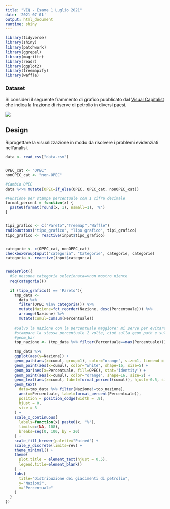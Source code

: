 ```yaml
---
title: "VIQ - Esame 1 Luglio 2021"
date: '2021-07-01'
output: html_document
runtime: shiny
---
```


```r
library(tidyverse)
library(shiny)
library(patchwork)
library(ggrepel)
library(magrittr)
library(readr)
library(ggplot2)
library(treemapify)
library(waffle)

```

### Dataset

Si consideri il seguente frammento di grafico pubblicato dal [Visual Capitalist](https://www.visualcapitalist.com/ranking-the-countries-with-the-largest-proven-global-oil-reserves-in-the-world/) che indica la frazione di riserve di petrolio in diversi paesi.

![](Share_of_Global_Oil_Reserves_Black02.jpg)

## Design

Riprogettare la visualizzazione in modo da risolvere i problemi evidenziati nell'analisi.


```r
data <- read_csv("data.csv")


OPEC_cat <- "OPEC"
nonOPEC_cat <- "non-OPEC"

#Cambio OPEC
data %<>% mutate(OPEC=if_else(OPEC, OPEC_cat, nonOPEC_cat))

#Funzione per stampa percentuale con 1 cifra decimale
format_percent = function(x) {
  paste0(format(round(x, 1), nsmall=1), '%')
}


tipi_grafico <- c("Pareto","Treemap","Waffle")
radioButtons("tipo_grafico", "Tipo grafico", tipi_grafico)
tipo_grafico <- reactive(input$tipo_grafico)


categorie <- c(OPEC_cat, nonOPEC_cat)
checkboxGroupInput("categoria", "Categorie", categorie, categorie)
categoria <- reactive(input$categoria)


renderPlot({
  #Se nessuna categoria selezionata=>non mostro niente
  req(categoria())
  
  if (tipo_grafico() == 'Pareto'){
    tmp_data <- 
      data %>%
      filter(OPEC %in% categoria()) %>%
      mutate(Nazione=fct_reorder(Nazione, desc(Percentuale))) %>%
      arrange(Nazione) %>%
      mutate(cumul=cumsum(Percentuale))
    
    #Salvo la nazione con la percentuale maggiore: mi serve per evitare di
    #stampare la stessa percentuale 2 volte, cioè sulla geom_path e sulla
    #geom_bar
    top_nazione <- (tmp_data %>% filter(Percentuale==max(Percentuale)))$Nazione
    
    tmp_data %>%
    ggplot(aes(y=Nazione)) +
    geom_path(aes(x=cumul, group=1), color="orange", size=1, lineend = "round") +
    geom_point(aes(x=cumul), color="white", shape=16, size=5) +
    geom_bar(aes(x=Percentuale, fill=OPEC), stat='identity') +
    geom_point(aes(x=cumul), color="orange", shape=16, size=2) +
    geom_text(aes(x=cumul, label=format_percent(cumul)), hjust=-0.5, size = 3) +
    geom_text(
      data=tmp_data %>% filter(Nazione!=top_nazione),
      aes(x=Percentuale, label=format_percent(Percentuale)),
      position = position_dodge(width = .9),
      hjust = 0,
      size = 3
    ) + 
    scale_x_continuous(
      labels=function(x) paste0(x, "%"),
      limits=c(NA, 108),
      breaks=seq(0, 100, by = 20)
    ) +
    scale_fill_brewer(palette="Paired") +
    scale_y_discrete(limits=rev) +
    theme_minimal() +
    theme(
      plot.title = element_text(hjust = 0.5),
      legend.title=element_blank()
    ) +
    labs(
      title="Distribuzione dei giacimenti di petrolio",
      y="Nazioni",
      x="Percentuale"
    )
  }
})

```
